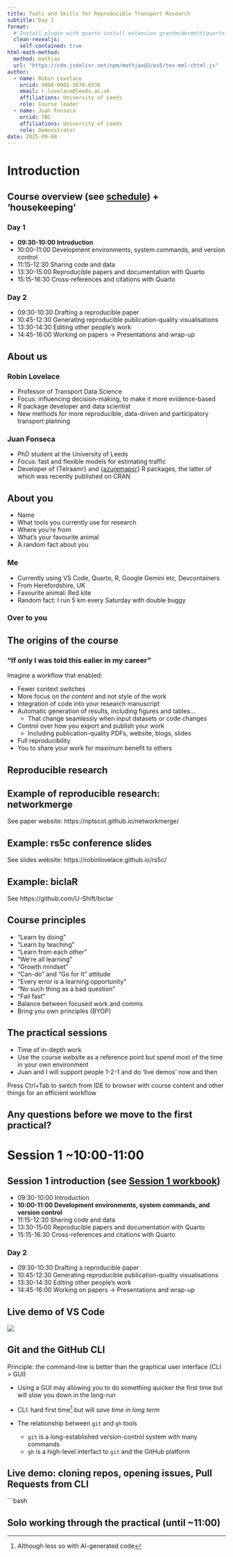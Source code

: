 ```yaml
---
title: Tools and Skills for Reproducible Transport Research
subtitle: Day 1
format: 
  # Install plugin with quarto install extension grantmcdermott/quarto-revealjs-clean
  clean-revealjs:
    self-contained: true
html-math-method:
  method: mathjax
  url: "https://cdn.jsdelivr.net/npm/mathjax@3/es5/tex-mml-chtml.js"
author:
  - name: Robin Lovelace
    orcid: 0000-0001-5679-6536
    email: r.lovelace@leeds.ac.uk
    affiliations: University of Leeds
    role: Course leader
  - name: Juan Fonseca
    orcid: TBC
    affiliations: University of Leeds
    role: Demonstrator
date: 2025-09-08
---
```


# Introduction

## Course overview (see [schedule](../schedule.qmd)) + 'housekeeping'

### Day 1

- **09:30-10:00 Introduction**
- 10:00-11:00 Development environments, system commands, and version control		
- 11:15-12:30	Sharing code and data		
- 13:30-15:00	Reproducible papers and documentation with Quarto		
- 15:15-16:30	Cross-references and citations with Quarto

### Day 2

- 09:30-10:30	Drafting a reproducible paper		
- 10:45-12:30	Generating reproducible publication-quality visualisations		
- 13:30-14:30	Editing other people’s work		
- 14:45-16:00	Working on papers -> Presentations and wrap-up

## About us

### Robin Lovelace

-   Professor of Transport Data Science
-   Focus: influencing decision-making, to make it more evidence-based
<!-- -   Large part of research has been in or for government -->
<!-- -   In other words: my focus is on impact -->
-   R package developer and data scientist
-   New methods for more reproducible, data-driven and participatory transport planning
<!-- -   Developer of tools used by hundreds of people leading to ~£1 billion pounds of investment being better spent than it would otherwise have been -->

### Juan Fonseca

- PhD student at the University of Leeds
- Focus: fast and flexible models for estimating traffic
- Developer of {Telraamr} and {[azuremapsr](https://github.com/juanfonsecaLS1/azuremapsr)} R packages, the latter of which was recently published on CRAN

## About you

::: incremental

- Name
- What tools you currently use for research
- Where you're from
- What's your favourite animal
- A random fact about you

### Me

- Currently using VS Code, Quarto, R, Google Gemini etc, Devcontainers
- From Herefordshire, UK
- Favourite animal: Red kite
- Random fact: I run 5 km every Saturday with double buggy

:::


### Over to you

## The origins of the course

### "If only I was told this ealier in my career"

Imagine a workflow that enabled:

- Fewer context switches
- More focus on *the content* and not style of the work
- Integration of code into your research manuscript
- Automatic generation of results, including figures and tables...
  - That change seamlessly when input datasets or code changes
- Control over how you export and publish your work
  - Including publication-quality PDFs, website, blogs, slides
- Full reproducibility
- You to share your work for maximum benefit to others

## Reproducible research

<!-- TODO: copy slides across from tartu/road safety conferences -->

## Example of reproducible research: networkmerge

See paper website: https://nptscot.github.io/networkmerge/

## Example: rs5c conference slides

See slides website: https://robinlovelace.github.io/rs5c/

## Example: biclaR

See https://github.com/U-Shift/biclar

## Course principles

::: incremental

- "Learn by doing"
- "Learn by teaching"
- "Learn from each other"
- "We're all learning"
- "Growth mindset"
- "Can-do" and "Go for It" attitude
- "Every error is a learning opportunity"
- "No such thing as a bad question"
- "Fail fast"
- Balance between focused work and comms
- Bring you own principles (BYOP)

:::

## The practical sessions

- Time of in-depth work
- Use the course website as a reference point but spend most of the time in your own environment
- Juan and I will support people 1-2-1 and do 'live demos' now and then

::: callout-tip

Press Ctrl+Tab to switch from IDE to browser with course content and other things for an efficient workflow

:::

<!-- TODO: add content here -->

## Any questions before we move to the first practical?

# Session 1 ~10:00-11:00

## Session 1 introduction (see [Session 1 workbook](../s1.qmd))

- 09:30-10:00 Introduction
- **10:00-11:00 Development environments, system commands, and version control**		
- 11:15-12:30	Sharing code and data		
- 13:30-15:00	Reproducible papers and documentation with Quarto		
- 15:15-16:30	Cross-references and citations with Quarto

### Day 2

- 09:30-10:30	Drafting a reproducible paper		
- 10:45-12:30	Generating reproducible publication-quality visualisations		
- 13:30-14:30	Editing other people’s work		
- 14:45-16:00	Working on papers -> Presentations and wrap-up

## Live demo of VS Code

![](../images/vscode_layout.png)

## Git and the GitHub CLI

Principle: the command-line is better than the graphical user interface (CLI > GUI)

- Using a GUI may allowing you to do something quicker the first time but will slow you down in the long-run

- CLI: hard first time^[
    Although less so with AI-generated code
]
but will *save time in long term*

- The relationship between `git` and `gh` tools
  - `git` is a long-established version-control system with many commands
  - `gh` is a high-level interfact to `git` and the GitHub platform

## Live demo: cloning repos, opening issues, Pull Requests from CLI

```bash

## Solo working through the practical (until ~11:00)


